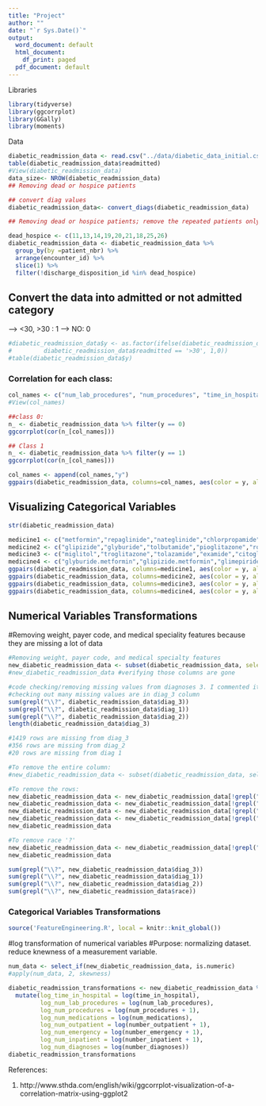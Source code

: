```yaml
---
title: "Project"
author: ""
date: "`r Sys.Date()`"
output:
  word_document: default
  html_document:
    df_print: paged
  pdf_document: default
---
```


Libraries
```r
library(tidyverse)
library(ggcorrplot)
library(GGally)
library(moments)
```
Data
```r
diabetic_readmission_data <- read.csv("../data/diabetic_data_initial.csv")
table(diabetic_readmission_data$readmitted)
#View(diabetic_readmission_data)
data_size<- NROW(diabetic_readmission_data)
## Removing dead or hospice patients

## convert diag values
diabetic_readmission_data<- convert_diags(diabetic_readmission_data)
```

```r
## Removing dead or hospice patients; remove the repeated patients only (only keep the first encounter)

dead_hospice <- c(11,13,14,19,20,21,18,25,26)
diabetic_readmission_data <- diabetic_readmission_data %>%
  group_by(by =patient_nbr) %>%
  arrange(encounter_id) %>%
  slice(1) %>%
  filter(!discharge_disposition_id %in% dead_hospice)
```

## Convert the data into admitted or not admitted category

--> <30, >30 : 1
--> NO: 0

```r
#diabetic_readmission_data$y <- as.factor(ifelse(diabetic_readmission_data$readmitted == '<30' | 
#         diabetic_readmission_data$readmitted == '>30', 1,0))
#table(diabetic_readmission_data$y)
```
### Correlation for each class:

```r
col_names <- c("num_lab_procedures", "num_procedures", "time_in_hospital", "num_medications", "number_outpatient", "number_emergency", "number_inpatient", "number_diagnoses")
#View(col_names)

##class 0: 
n_ <- diabetic_readmission_data %>% filter(y == 0)
ggcorrplot(cor(n_[col_names]))
```

```r
## Class 1
n_ <- diabetic_readmission_data %>% filter(y == 1)
ggcorrplot(cor(n_[col_names]))
```

```r
col_names <- append(col_names,"y")
ggpairs(diabetic_readmission_data, columns=col_names, aes(color = y, alpha = 0.5))
```

## Visualizing Categorical Variables
```r
str(diabetic_readmission_data)
```

```r
medicine1 <- c("metformin","repaglinide","nateglinide","chlorpropamide","glimepiride","acetohexamide","y")
medicine2 <- c("glipizide","glyburide","tolbutamide","pioglitazone","rosiglitazone","acarbose","y")
medicine3 <- c("miglitol","troglitazone","tolazamide","examide","citoglipton","insulin","y")
medicine4 <- c("glyburide.metformin","glipizide.metformin","glimepiride.pioglitazone","metformin.rosiglitazone","metformin.pioglitazone","y")
ggpairs(diabetic_readmission_data, columns=medicine1, aes(color = y, alpha = 0.5))
ggpairs(diabetic_readmission_data, columns=medicine2, aes(color = y, alpha = 0.5))
ggpairs(diabetic_readmission_data, columns=medicine3, aes(color = y, alpha = 0.5))
ggpairs(diabetic_readmission_data, columns=medicine4, aes(color = y, alpha = 0.5))

```
## Numerical Variables Transformations
#Removing weight, payer code, and medical speciality features because they are missing a lot of data
```r
#Removing weight, payer code, and medical specialty features
new_diabetic_readmission_data <- subset(diabetic_readmission_data, select = -c(weight, payer_code, medical_specialty))
#new_diabetic_readmission_data #verifying those columns are gone

#code checking/removing missing values from diagnoses 3. I commented it out for now because I would like to discuss this with the group. 
#checking out many missing values are in diag_3 column 
sum(grepl("\\?", diabetic_readmission_data$diag_3))
sum(grepl("\\?", diabetic_readmission_data$diag_1))
sum(grepl("\\?", diabetic_readmission_data$diag_2))
length(diabetic_readmission_data$diag_3)

#1419 rows are missing from diag_3
#356 rows are missing from diag_2
#20 rows are missing from diag 1

#To remove the entire column: 
#new_diabetic_readmission_data <- subset(diabetic_readmission_data, select = -c(diag_3))

#To remove the rows:
new_diabetic_readmission_data <- new_diabetic_readmission_data[!grepl("\\?", new_diabetic_readmission_data$diag_3), ]
new_diabetic_readmission_data <- new_diabetic_readmission_data[!grepl("\\?", new_diabetic_readmission_data$diag_2), ]
new_diabetic_readmission_data <- new_diabetic_readmission_data[!grepl("\\?", new_diabetic_readmission_data$diag_1), ]
new_diabetic_readmission_data <- new_diabetic_readmission_data[!grepl("\\?", new_diabetic_readmission_data$race), ]
new_diabetic_readmission_data

#To remove race '?'
new_diabetic_readmission_data <- new_diabetic_readmission_data[!grepl("\\?", new_diabetic_readmission_data$race), ]
new_diabetic_readmission_data

sum(grepl("\\?", new_diabetic_readmission_data$diag_3))
sum(grepl("\\?", new_diabetic_readmission_data$diag_1))
sum(grepl("\\?", new_diabetic_readmission_data$diag_2))
sum(grepl("\\?", new_diabetic_readmission_data$race))
```
### Categorical Variables Transformations
```r
source('FeatureEngineering.R', local = knitr::knit_global())
```

#log transformation of numerical variables 
#Purpose: normalizing dataset. reduce knewness of a measurement variable.
```r
num_data <- select_if(new_diabetic_readmission_data, is.numeric)
#apply(num_data, 2, skewness)

diabetic_readmission_transformations <- new_diabetic_readmission_data %>%
  mutate(log_time_in_hospital = log(time_in_hospital),
         log_num_lab_procedures = log(num_lab_procedures),
         log_num_procedures = log(num_procedures + 1),
         log_num_medications = log(num_medications),
         log_num_outpatient = log(number_outpatient + 1),
         log_num_emergency = log(number_emergency + 1),
         log_num_inpatient = log(number_inpatient + 1),
         log_num_diagnoses = log(number_diagnoses))
diabetic_readmission_transformations
```
 
 
References: 

1. http://www.sthda.com/english/wiki/ggcorrplot-visualization-of-a-correlation-matrix-using-ggplot2
